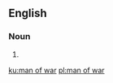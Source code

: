 {{also|man-of-war}}
==English==

===Noun===
{{en-noun|men of war}}

# {{alternative form of|man-of-war|lang=en}}

[[ku:man of war]]
[[pl:man of war]]